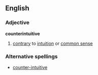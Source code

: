 ==English==
===Adjective===
{{wikipediapar|counter-intuitive}}
'''counterintuitive'''
# [[contrary]] to [[intuition]] or [[common sense]]
===Alternative spellings===
*[[counter-intuitive]]